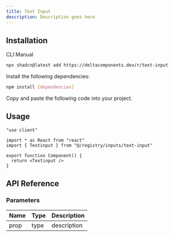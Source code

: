 ```yaml
---
title: Text Input
description: Description goes here
---
```


<ComponentPreview name="text-input-demo" />


## Installation

<Tabs defaultValue="cli">

<TabsList>
  <TabsTrigger value="cli">CLI</TabsTrigger>
  <TabsTrigger value="manual">Manual</TabsTrigger>
</TabsList>

<TabsContent value="cli">

```bash
npx shadcn@latest add https://deltacomponents.dev/r/text-input
```

</TabsContent>

<TabsContent value="manual">

<Steps>

<Step>Install the following dependencies:</Step>

```bash
npm install [dependencies]
```

<Step>Copy and paste the following code into your project.</Step>

<ComponentSource name="text-input" />

</Steps>

</TabsContent>

</Tabs>

## Usage

```tsx
"use client"

import * as React from "react"
import { Textinput } from "@/registry/inputs/text-input"

export function Component() {
  return <Textinput />
}
```

## API Reference

### Parameters

| Name | Type | Description |
| ---- | ---- | ----------- |
| prop | type | description |
